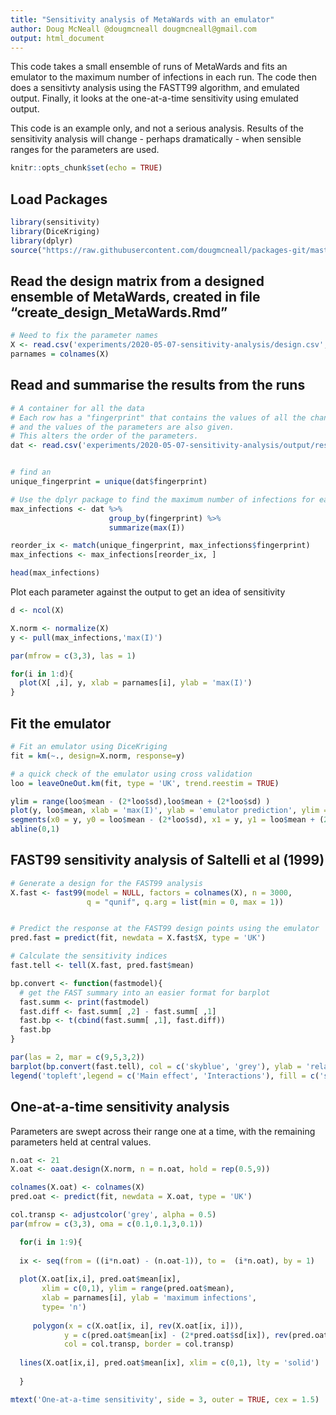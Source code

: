 ```yaml
---
title: "Sensitivity analysis of MetaWards with an emulator"
author: Doug McNeall @dougmcneall dougmcneall@gmail.com
output: html_document
---
```


This code takes a small ensemble of runs of MetaWards and fits an emulator to the maximum number of infections in each run. The code then does a sensitivty analysis using the FASTT99 algorithm, and emulated output. Finally, it looks at the one-at-a-time sensitivity using emulated output.

This code is an example only, and not a serious analysis. Results of the sensitivity analysis will change - perhaps dramatically - when sensible ranges for the parameters are used.   

```r
knitr::opts_chunk$set(echo = TRUE)
```

## Load Packages   

```r
library(sensitivity)
library(DiceKriging)
library(dplyr)
source("https://raw.githubusercontent.com/dougmcneall/packages-git/master/emtools.R")
```

## Read the design matrix from a designed ensemble of MetaWards, created in file "create_design_MetaWards.Rmd"
```r
# Need to fix the parameter names
X <- read.csv('experiments/2020-05-07-sensitivity-analysis/design.csv', sep = "")
parnames = colnames(X)

```

## Read and summarise the results from the runs 
```r
# A container for all the data
# Each row has a "fingerprint" that contains the values of all the changed parameters,
# and the values of the parameters are also given.
# This alters the order of the parameters.
dat <- read.csv('experiments/2020-05-07-sensitivity-analysis/output/results.csv.bz2')


# find an
unique_fingerprint = unique(dat$fingerprint)

# Use the dplyr package to find the maximum number of infections for each ensemble member.
max_infections <- dat %>% 
                      group_by(fingerprint) %>%
                      summarize(max(I))

reorder_ix <- match(unique_fingerprint, max_infections$fingerprint)
max_infections <- max_infections[reorder_ix, ]

head(max_infections)

```

Plot each parameter against the output to get an idea of sensitivity
```r

d <- ncol(X)

X.norm <- normalize(X)
y <- pull(max_infections,'max(I)')

par(mfrow = c(3,3), las = 1)

for(i in 1:d){
  plot(X[ ,i], y, xlab = parnames[i], ylab = 'max(I)')
}

```

## Fit the emulator
```r

# Fit an emulator using DiceKriging
fit = km(~., design=X.norm, response=y)

# a quick check of the emulator using cross validation
loo = leaveOneOut.km(fit, type = 'UK', trend.reestim = TRUE)
```


```r
ylim = range(loo$mean - (2*loo$sd),loo$mean + (2*loo$sd) )
plot(y, loo$mean, xlab = 'max(I)', ylab = 'emulator prediction', ylim = ylim)
segments(x0 = y, y0 = loo$mean - (2*loo$sd), x1 = y, y1 = loo$mean + (2*loo$sd))
abline(0,1)

```

## FAST99 sensitivity analysis of Saltelli et al (1999)
```r

# Generate a design for the FAST99 analysis
X.fast <- fast99(model = NULL, factors = colnames(X), n = 3000,
                 q = "qunif", q.arg = list(min = 0, max = 1))


# Predict the response at the FAST99 design points using the emulator
pred.fast = predict(fit, newdata = X.fast$X, type = 'UK')

# Calculate the sensitivity indices
fast.tell <- tell(X.fast, pred.fast$mean)

bp.convert <- function(fastmodel){
  # get the FAST summary into an easier format for barplot
  fast.summ <- print(fastmodel)
  fast.diff <- fast.summ[ ,2] - fast.summ[ ,1]
  fast.bp <- t(cbind(fast.summ[ ,1], fast.diff))
  fast.bp
}

par(las = 2, mar = c(9,5,3,2))
barplot(bp.convert(fast.tell), col = c('skyblue', 'grey'), ylab = 'relative sensitivity', main = 'FAST99 Sensitivity')
legend('topleft',legend = c('Main effect', 'Interactions'), fill = c('skyblue', 'grey') )

```

## One-at-a-time sensitivity analysis
Parameters are swept across their range one at a time, with the remaining parameters held at central values.
```r
n.oat <- 21
X.oat <- oaat.design(X.norm, n = n.oat, hold = rep(0.5,9))

colnames(X.oat) <- colnames(X)
pred.oat <- predict(fit, newdata = X.oat, type = 'UK')

col.transp <- adjustcolor('grey', alpha = 0.5)
par(mfrow = c(3,3), oma = c(0.1,0.1,3,0.1))

  for(i in 1:9){
    
  ix <- seq(from = ((i*n.oat) - (n.oat-1)), to =  (i*n.oat), by = 1)
  
  plot(X.oat[ix,i], pred.oat$mean[ix], 
       xlim = c(0,1), ylim = range(pred.oat$mean),
       xlab = parnames[i], ylab = 'maximum infections',
       type= 'n')
  
     polygon(x = c(X.oat[ix, i], rev(X.oat[ix, i])),
            y = c(pred.oat$mean[ix] - (2*pred.oat$sd[ix]), rev(pred.oat$mean[ix] + (2*pred.oat$sd[ix]))),
            col = col.transp, border = col.transp)
     
  lines(X.oat[ix,i], pred.oat$mean[ix], xlim = c(0,1), lty = 'solid')
  
  }

mtext('One-at-a-time sensitivity', side = 3, outer = TRUE, cex = 1.5)
```



